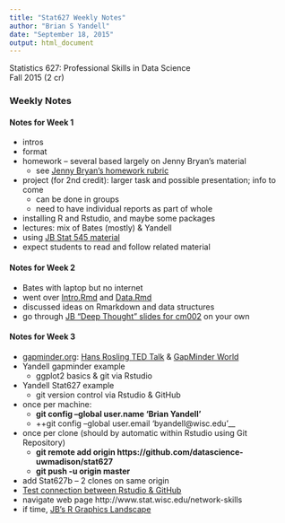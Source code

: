 ```yaml
---
title: "Stat627 Weekly Notes"
author: "Brian S Yandell"
date: "September 18, 2015"
output: html_document
---
```


Statistics 627: Professional Skills in Data Science  
Fall 2015 (2 cr)  

### Weekly Notes

#### Notes for Week 1

* intros
* format
* homework -- several based largely on Jenny Bryan’s material
  + see [Jenny Bryan’s homework rubric](http://stat545-ubc.github.io/peer-review01_marking-rubric.html)
* project (for 2nd credit): larger task and possible presentation; info to come
  + can be done in groups
  + need to have individual reports as part of whole
* installing R and Rstudio, and maybe some packages
* lectures: mix of Bates (mostly) & Yandell
* using [JB Stat 545 material](http://stat545-ubc.github.io/)
* expect students to read and follow related material

#### Notes for Week 2

* Bates with laptop but no internet
* went over [Intro.Rmd](https://github.com/dmbates/stat692/blob/master/Intro.Rmd) and [Data.Rmd](https://github.com/dmbates/stat692/blob/master/Data.Rmd)
* discussed ideas on Rmarkdown and data structures
* go through [JB "Deep Thought" slides for cm002](http://stat545-ubc.github.io/cm002_r-rstudio-intro.html) on your own

#### Notes for Week 3

* [gapminder.org](http://gapminder.org): [Hans Rosling TED Talk](http://www.gapminder.org/videos/ted-us-state-department/) & [GapMinder World](http://www.gapminder.org/world)
* Yandell gapminder example
  + ggplot2 basics & git via Rstudio
* Yandell Stat627 example
  + git version control via Rstudio & GitHub
* once per machine:
  + __git config --global user.name 'Brian Yandell'__
  + ++git config --global user.email 'byandell@wisc.edu'__
* once per clone (should by automatic within Rstudio using Git Repository)
  + __git remote add origin https://github.com/datascience-uwmadison/stat627__
  + __git push -u origin master__
* add Stat627b -- 2 clones on same origin
* [Test connection between Rstudio & GitHub](http://stat545-ubc.github.io/git00_index.html)
* navigate web page http://www.stat.wisc.edu/network-skills
* if time, [JB’s R Graphics Landscape](http://stat545-ubc.github.io/cm005_still-data-ggplot2-rmarkdown.html)